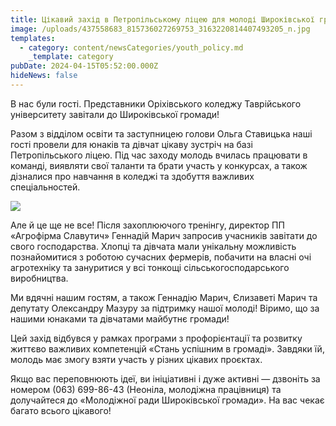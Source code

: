 ```yaml
---
title: Цікавий захід в Петропільському ліцею для молоді Широківської громади
image: /uploads/437558683_815736027269753_3163220814407493205_n.jpg
templates:
  - category: content/newsCategories/youth_policy.md
    _template: category
pubDate: 2024-04-15T05:52:00.000Z
hideNews: false
---
```


В нас були гості. Представники Оріхівського коледжу Таврійського університету завітали до Широківської громади!

Разом з відділом освіти та заступницею голови Ольга Ставицька наші гості провели для юнаків та дівчат цікаву зустріч на базі Петропільського ліцею. Під час заходу молодь вчилась працювати в команді, виявляти свої таланти та брати участь у конкурсах, а також дізналися про навчання в коледжі та здобуття важливих спеціальностей.

![](/uploads/437536986_815736170603072_4065950945890652668_n.jpg)

Але й це ще не все! Після захоплюючого тренінгу, директор ПП «Агрофірма Славутич» Геннадій Марич запросив учасників завітати до свого господарства. Хлопці та дівчата мали унікальну можливість познайомитися з роботою сучасних фермерів, побачити на власні очі агротехніку та зануритися у всі тонкощі сільськогосподарського виробництва.

Ми вдячні нашим гостям, а також Геннадію Марич, Єлизаветі Марич та депутату Олександру Мазуру за підтримку нашої молоді! Віримо, що за нашими юнаками та дівчатами майбутнє громади!

Цей захід відбувся у рамках програми з профорієнтації та розвитку життєво важливих компетенцій «Стань успішним в громаді». Завдяки їй, молодь має змогу взяти участь у різних цікавих проєктах. 

Якщо вас переповнюють ідеї, ви ініціативні і дуже активні — дзвоніть за номером (063) 699-86-43 (Неоніла, молодіжна працівниця) та долучайтеся до «Молодіжної ради Широківської громади». На вас чекає багато всього цікавого!
